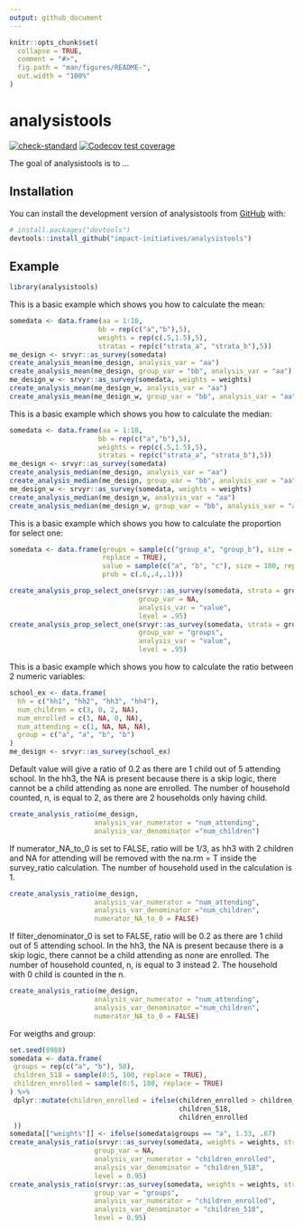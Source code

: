 ```yaml
---
output: github_document
---
```


<!-- README.md is generated from README.Rmd. Please edit that file -->

```r
knitr::opts_chunk$set(
  collapse = TRUE,
  comment = "#>",
  fig.path = "man/figures/README-",
  out.width = "100%"
)
```

# analysistools

<!-- badges: start -->
[![check-standard](https://github.com/impact-initiatives/analysistools/actions/workflows/check-standard.yaml/badge.svg)](https://github.com/impact-initiatives/analysistools/actions/workflows/check-standard.yaml)
[![Codecov test coverage](https://codecov.io/gh/impact-initiatives/analysistools/branch/main/graph/badge.svg)](https://app.codecov.io/gh/impact-initiatives/analysistools?branch=main)
<!-- badges: end -->

The goal of analysistools is to ...

## Installation

You can install the development version of analysistools from [GitHub](https://github.com/) with:

``` r
# install.packages("devtools")
devtools::install_github("impact-initiatives/analysistools")
```

## Example
```r
library(analysistools)
```

This is a basic example which shows you how to calculate the mean:
```r
somedata <- data.frame(aa = 1:10,
                      bb = rep(c("a","b"),5),
                      weights = rep(c(.5,1.5),5),
                      stratas = rep(c("strata_a", "strata_b"),5))
me_design <- srvyr::as_survey(somedata)
create_analysis_mean(me_design, analysis_var = "aa")
create_analysis_mean(me_design, group_var = "bb", analysis_var = "aa")
me_design_w <- srvyr::as_survey(somedata, weights = weights)
create_analysis_mean(me_design_w, analysis_var = "aa")
create_analysis_mean(me_design_w, group_var = "bb", analysis_var = "aa")

```
This is a basic example which shows you how to calculate the median:

```r
somedata <- data.frame(aa = 1:10,
                      bb = rep(c("a","b"),5),
                      weights = rep(c(.5,1.5),5),
                      stratas = rep(c("strata_a", "strata_b"),5))
me_design <- srvyr::as_survey(somedata)
create_analysis_median(me_design, analysis_var = "aa")
create_analysis_median(me_design, group_var = "bb", analysis_var = "aa")
me_design_w <- srvyr::as_survey(somedata, weights = weights)
create_analysis_median(me_design_w, analysis_var = "aa")
create_analysis_median(me_design_w, group_var = "bb", analysis_var = "aa")
```

This is a basic example which shows you how to calculate the proportion for select one:

```r
somedata <- data.frame(groups = sample(c("group_a", "group_b"), size = 100,
                       replace = TRUE),
                       value = sample(c("a", "b", "c"), size = 100, replace = TRUE,
                       prob = c(.6,.4,.1)))

create_analysis_prop_select_one(srvyr::as_survey(somedata, strata = groups),
                                group_var = NA,
                                analysis_var = "value",
                                level = .95)
create_analysis_prop_select_one(srvyr::as_survey(somedata, strata = groups),
                                group_var = "groups",
                                analysis_var = "value",
                                level = .95)
```

This is a basic example which shows you how to calculate the ratio between 2 numeric variables:

```r
school_ex <- data.frame(
  hh = c("hh1", "hh2", "hh3", "hh4"),
  num_children = c(3, 0, 2, NA),
  num_enrolled = c(3, NA, 0, NA),
  num_attending = c(1, NA, NA, NA),
  group = c("a", "a", "b", "b")
)
me_design <- srvyr::as_survey(school_ex)
```

Default value will give a ratio of 0.2 as there are 1 child out of 5 attending school. In the
hh3, the NA is present because there is a skip logic, there cannot be a child attending as none
are enrolled.
The number of household counted, n, is equal to 2, as there are 2 households only having child.
```r
create_analysis_ratio(me_design,
                     analysis_var_numerator = "num_attending",
                     analysis_var_denominator ="num_children")
```

If numerator_NA_to_0 is set to FALSE, ratio will be 1/3, as hh3 with 2 children and NA for
attending will be removed with the na.rm = T inside the survey_ratio calculation.
The number of household used in the calculation is 1.
```r
create_analysis_ratio(me_design,
                     analysis_var_numerator = "num_attending",
                     analysis_var_denominator ="num_children",
                     numerator_NA_to_0 = FALSE)
```
If filter_denominator_0 is set to FALSE, ratio will be 0.2 as there are 1 child out of 5
attending school. In the hh3, the NA is present because there is a skip logic,
there cannot be a child attending as none are enrolled.
The number of household counted, n, is equal to 3 instead 2. The household with 0 child is
counted in the n.

```r
create_analysis_ratio(me_design,
                     analysis_var_numerator = "num_attending",
                     analysis_var_denominator ="num_children",
                     numerator_NA_to_0 = FALSE)
```
For weigths and group:

```r
set.seed(8988)
somedata <- data.frame(
 groups = rep(c("a", "b"), 50),
 children_518 = sample(0:5, 100, replace = TRUE),
 children_enrolled = sample(0:5, 100, replace = TRUE)
) %>%
 dplyr::mutate(children_enrolled = ifelse(children_enrolled > children_518,
                                          children_518,
                                          children_enrolled
 ))
somedata[["weights"]] <- ifelse(somedata$groups == "a", 1.33, .67)
create_analysis_ratio(srvyr::as_survey(somedata, weights = weights, strata = groups),
                     group_var = NA,
                     analysis_var_numerator = "children_enrolled",
                     analysis_var_denominator = "children_518",
                     level = 0.95)
create_analysis_ratio(srvyr::as_survey(somedata, weights = weights, strata = groups),
                     group_var = "groups",
                     analysis_var_numerator = "children_enrolled",
                     analysis_var_denominator = "children_518",
                     level = 0.95)
```

